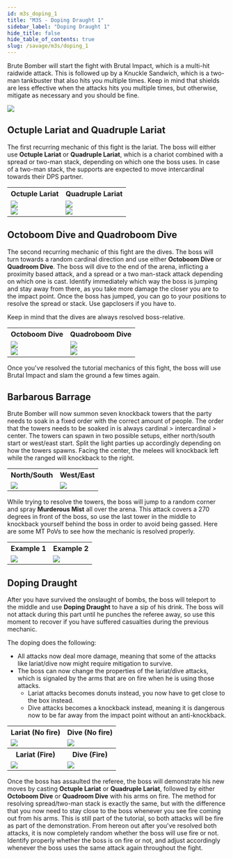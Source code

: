 ```yaml
---
id: m3s_doping_1
title: "M3S - Doping Draught 1"
sidebar_label: "Doping Draught 1"
hide_title: false
hide_table_of_contents: true
slug: /savage/m3s/doping_1
---
```


Brute Bomber will start the fight with <Raidwide>Brutal Impact</Raidwide>, which is a multi-hit raidwide attack. This is followed up by a <Tankbuster>Knuckle Sandwich</Tankbuster>, which is a two-man tankbuster that also hits you multiple times. Keep in mind that shields are less effective when the attacks hits you multiple times, but otherwise, mitigate as necessary and you should be fine.

<img src='https://ffxivkittenassets.z7.web.core.windows.net/m3s/brutal_impact_and_knuckle_sandwich.gif' />

## Octuple Lariat and Quadruple Lariat

The first recurring mechanic of this fight is the lariat. The boss will either use <strong>Octuple Lariat</strong> or <strong>Quadruple Lariat</strong>, which is a chariot combined with a spread or two-man stack, depending on which one the boss uses. In case of a two-man stack, the supports are expected to move intercardinal towards their DPS partner.

<table>
    <tr>
        <th>Octuple Lariat</th>
        <th>Quadruple Lariat</th>
    </tr>
    <tr>
        <td><img src='https://ffxivkittenassets.z7.web.core.windows.net/m3s/octuple_lariat_chariot.gif' /><br /><img src='https://ffxivkittenassets.z7.web.core.windows.net/m3s/octuple_lariat_chariot.png' /></td>
        <td><img src='https://ffxivkittenassets.z7.web.core.windows.net/m3s/quadruple_lariat_chariot.gif' /><br /><img src='https://ffxivkittenassets.z7.web.core.windows.net/m3s/quadruple_lariat_chariot.png' /></td>
    </tr>
</table>


## Octoboom Dive and Quadroboom Dive

The second recurring mechanic of this fight are the dives. The boss will turn towards a random cardinal direction and use either <strong>Octoboom Dive</strong> or <strong>Quadroom Dive</strong>. The boss will dive to the end of the arena, inflicting a proximity based attack, and a spread or a two man-stack attack depending on which one is cast. Identify immediately which way the boss is jumping and stay away from there, as you take more damage the closer you are to the impact point. Once the boss has jumped, you can go to your positions to resolve the spread or stack. Use gapclosers if you have to. 

Keep in mind that the dives are always resolved boss-relative.

<table width='70%'>
    <tr>
        <th>Octoboom Dive</th>
        <th>Quadroboom Dive</th>
    </tr>
    <tr>
        <td><img src='https://ffxivkittenassets.z7.web.core.windows.net/m3s/octoboom_dive_proximity.gif' /><br /><img src='https://ffxivkittenassets.z7.web.core.windows.net/m3s/octoboom_dive_proximity.png' /></td>
        <td><img src='https://ffxivkittenassets.z7.web.core.windows.net/m3s/quadroboom_dive_proximity.gif' /><br /><img src='https://ffxivkittenassets.z7.web.core.windows.net/m3s/quadroboom_dive_proximity.png' /></td>
    </tr>
</table>

Once you've resolved the tutorial mechanics of this fight, the boss will use <Raidwide>Brutal Impact</Raidwide> and slam the ground a few times again. 


## Barbarous Barrage

Brute Bomber will now summon seven knockback towers that the party needs to soak in a fixed order with the correct amount of people. The order that the towers needs to be soaked in is always cardinal > intercardinal > center. The towers can spawn in two possible setups, either north/south start or west/east start. Split the light parties up accordingly depending on how the towers spawns. Facing the center, the melees will knockback left while the ranged will knockback to the right.

<table width='70%'>
    <tr>
        <th>North/South</th>
        <th>West/East</th>
    </tr>
    <tr>
        <td><img src='https://ffxivkittenassets.z7.web.core.windows.net/m3s/barbarous_barrage_northsouth.png' /></td>
        <td><img src='https://ffxivkittenassets.z7.web.core.windows.net/m3s/barbarous_barrage_westeast.png' /></td>
    </tr>
</table>

While trying to resolve the towers, the boss will jump to a random corner and spray <strong>Murderous Mist</strong> all over the arena. This attack covers a 270 degrees in front of the boss, so use the last tower in the middle to knockback yourself behind the boss in order to avoid being gassed. Here are some MT PoVs to see how the mechanic is resolved properly.

<table width='70%'>
    <tr>
        <th>Example 1</th>
        <th>Example 2</th>
    </tr>
    <tr>
        <td><img src='https://ffxivkittenassets.z7.web.core.windows.net/m3s/barbarous_barrage_northsouth.gif' /></td>
        <td><img src='https://ffxivkittenassets.z7.web.core.windows.net/m3s/barbarous_barrage_westeast.gif' /></td>
    </tr>
</table>


## Doping Draught

After you have survived the onslaught of bombs, the boss will teleport to the middle and use <strong>Doping Draught</strong> to have a sip of his drink. The boss will not attack during this part until he punches the referee away, so use this moment to recover if you have suffered casualties during the previous mechanic.

The doping does the following:
- All attacks now deal more damage, meaning that some of the attacks like lariat/dive now might require mitigation to survive.
- The boss can now change the properties of the lariat/dive attacks, which is signaled by the arms that are on fire when he is using those attacks.
  - Lariat attacks becomes donuts instead, you now have to get close to the box instead.
  - Dive attacks becomes a knockback instead, meaning it is dangerous now to be far away from the impact point without an anti-knockback.

<table>
    <tr>
        <th>Lariat (No fire)</th>
        <th>Dive (No fire)</th>
    </tr>
    <tr>
        <td><img src='https://ffxivkittenassets.z7.web.core.windows.net/m3s/octuple_lariat_chariot.gif' /></td>
        <td><img src='https://ffxivkittenassets.z7.web.core.windows.net/m3s/octoboom_dive_proximity.gif' /></td>
    </tr>
    <tr>
        <th>Lariat (<Raidwide>Fire</Raidwide>)</th>
        <th>Dive (<Raidwide>Fire</Raidwide>)</th>
    </tr>
    <tr>
        <td><img src='https://ffxivkittenassets.z7.web.core.windows.net/m3s/octuple_lariat_donut.gif' /></td>
        <td><img src='https://ffxivkittenassets.z7.web.core.windows.net/m3s/octoboom_dive_knockback.gif' /></td>
    </tr>
</table>

Once the boss has assaulted the referee, the boss will demonstrate his new moves by casting <strong>Octuple Lariat</strong> or <strong>Quadruple Lariat</strong>, followed by either <strong>Octoboom Dive</strong> or <strong>Quadroom Dive</strong> with his arms on fire. The method for resolving spread/two-man stack is exactly the same, but with the difference that you now need to stay close to the boss whenever you see fire coming out from his arms. This is still part of the tutorial, so both attacks will be fire as part of the demonstration. From hereon out after you've resolved both attacks, it is now completely random whether the boss will use fire or not. Identify properly whether the boss is on fire or not, and adjust accordingly whenever the boss uses the same attack again throughout the fight.